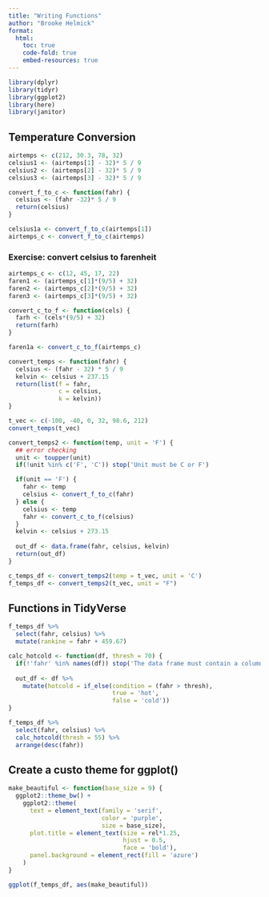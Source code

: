 ```yaml
---
title: "Writing Functions"
author: "Brooke Helmick"
format: 
  html: 
    toc: true
    code-fold: true 
    embed-resources: true 
---
```


```r
library(dplyr)
library(tidyr)
library(ggplot2)
library(here)
library(janitor)
```


## Temperature Conversion 

```r
airtemps <- c(212, 30.3, 78, 32)
celsius1 <- (airtemps[1] - 32)* 5 / 9
celsius2 <- (airtemps[2] - 32)* 5 / 9
celsius3 <- (airtemps[3] - 32)* 5 / 9
```

```r
convert_f_to_c <- function(fahr) {
  celsius <- (fahr -32)* 5 / 9 
  return(celsius)
}

celsius1a <- convert_f_to_c(airtemps[1])
airtemps_c <- convert_f_to_c(airtemps)
```

### Exercise: convert celsius to farenheit 

```r
airtemps_c <- c(12, 45, 17, 22)
faren1 <- (airtemps_c[1]*(9/5) + 32)
faren2 <- (airtemps_c[2]*(9/5) + 32)
faren3 <- (airtemps_c[3]*(9/5) + 32)
```

```r
convert_c_to_f <- function(cels) {
  farh <- (cels*(9/5) + 32)
  return(farh)
}

faren1a <- convert_c_to_f(airtemps_c)
```

```r
convert_temps <- function(fahr) {
  celsius <- (fahr - 32) * 5 / 9 
  kelvin <- celsius + 237.15
  return(list(f = fahr, 
              c = celsius, 
              k = kelvin))
}

t_vec <- c(-100, -40, 0, 32, 98.6, 212)
convert_temps(t_vec)
```

```r
convert_temps2 <- function(temp, unit = 'F') {
  ## error checking 
  unit <- toupper(unit)
  if(!unit %in% c('F', 'C')) stop('Unit must be C or F')

  if(unit == 'F') {
    fahr <- temp
    celsius <- convert_f_to_c(fahr)
  } else {
    celsius <- temp 
    fahr <- convert_c_to_f(celsius)
  }
  kelvin <- celsius + 273.15 
  
  out_df <- data.frame(fahr, celsius, kelvin)
  return(out_df)
}
```


```r
c_temps_df <- convert_temps2(temp = t_vec, unit = 'C')
f_temps_df <- convert_temps2(t_vec, unit = "F")
```

## Functions in TidyVerse 

```r
f_temps_df %>% 
  select(fahr, celsius) %>% 
  mutate(rankine = fahr + 459.67)
```


```r
calc_hotcold <- function(df, thresh = 70) {
  if(!'fahr' %in% names(df)) stop('The data frame must contain a column called fahr')
  
  out_df <- df %>% 
    mutate(hotcold = if_else(condition = (fahr > thresh), 
                             true = 'hot', 
                             false = 'cold'))
}

f_temps_df %>% 
  select(fahr, celsius) %>% 
  calc_hotcold(thresh = 55) %>% 
  arrange(desc(fahr))
```

## Create a custo theme for ggplot()

```r
make_beautiful <- function(base_size = 9) { 
  ggplot2::theme_bw() + 
    ggplot2::theme( 
      text = element_text(family = 'serif', 
                          color = 'purple',
                          size = base_size), 
      plot.title = element_text(size = rel*1.25, 
                                hjust = 0.5,  
                                face = 'bold'), 
      panel.background = element_rect(fill = 'azure')
    )
}

ggplot(f_temps_df, aes(make_beautiful))
```

